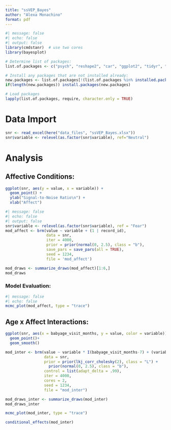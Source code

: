 ```yaml
---
title: "ssVEP_Bayes"
author: "Alexa Monachino"
format: pdf
---
```


```r
#| message: false
#| echo: false
#| output: false
library(cmdstanr)  # use two cores
library(bayesplot)

# Determine list of packages:
list.of.packages <- c("psych", "reshape2", "car", "ggplot2", "tidyr", "dplyr", "foreach", "doParallel", "R.matlab", "brms", "modelsummary", "posterior", "readxl", "here")

# Install any packages that are not installed already:
new.packages <- list.of.packages[!(list.of.packages %in% installed.packages()[,"Package"])]
if(length(new.packages)) install.packages(new.packages)

# Load packages
lapply(list.of.packages, require, character.only = TRUE)
```

# Data Import

```r
snr <- read_excel(here("data_files", "ssVEP_Bayes.xlsx"))
snr$variable <- relevel(as.factor(snr$variable), ref="Neutral")
```

# Analysis
## Affective Conditions:
```r
ggplot(snr, aes(y = value, x = variable)) +
  geom_point() +
  ylab("Signal-to-Noise Ratio\n") +
  xlab("Affect")
```

```r
#| message: false
#| echo: false
#| output: false
snr$variable <- relevel(as.factor(snr$variable), ref = "Fear")
mod_affect <- brm(value ~ variable + (1 | record_id),
                  data = snr,
                  iter = 4000,
                  prior = prior(normal(0, 2.5), class = "b"),
                  save_pars = save_pars(all = TRUE),
                  seed = 1234,
                  file = 'mod_affect')

mod_draws <- summarize_draws(mod_affect)[1:6,]
mod_draws
```

### Model Evaluation:
```r
#| message: false
#| echo: false
mcmc_plot(mod_affect, type = "trace")
```

## Age x Affect Interactions:
```r
ggplot(snr, aes(x = babyage_visit_months, y = value, color = variable)) +
  geom_point()+
  geom_smooth()

mod_inter <- brm(value ~ variable * I(babyage_visit_months-7) + (variable | id),
                 data = snr,
                 prior = prior(lkj_corr_cholesky(2), class = "L") +
                   prior(normal(0, 2.5), class = "b"),
                 control = list(adapt_delta = .99),
                 iter = 4000,
                 cores = 2,
                 seed = 1234,
                 file = "mod_inter")

mod_draws_inter <- summarize_draws(mod_inter)
mod_draws_inter

mcmc_plot(mod_inter, type = "trace")

conditional_effects(mod_inter)

```




